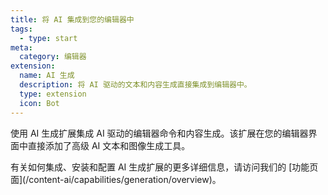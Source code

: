 ```yaml
---
title: 将 AI 集成到您的编辑器中
tags:
  - type: start
meta:
  category: 编辑器
extension:
  name: AI 生成
  description: 将 AI 驱动的文本和内容生成直接集成到编辑器中。
  type: extension
  icon: Bot
---
```



使用 AI 生成扩展集成 AI 驱动的编辑器命令和内容生成。该扩展在您的编辑器界面中直接添加了高级 AI 文本和图像生成工具。

<Callout title="更多细节" variant="hint">
  有关如何集成、安装和配置 AI 生成扩展的更多详细信息，请访问我们的 [功能页面](/content-ai/capabilities/generation/overview)。
</Callout>

<CodeDemo isPro path="/Extensions/AiCommands" />